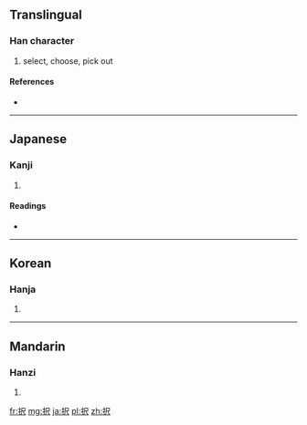 {{also|擇}}
==Translingual==

===Han character===
{{Han char|rn=64|rad=手|as=04|sn=7|four=|canj=手尸人 (QSO)}}

# select, choose, pick out

====References====
* {{Han ref|kx=0422.121|dkj=11902|dj=0770.100|hdz=31844.061|uh=629E|ud=25246}}

----

==Japanese==

===Kanji===
{{ja-kanji|grade=c|rs=手04}}

# {{defn|lang=ja|sort=手04}}

====Readings====
* {{ja-readings|on=[[たく]] (taku)|kun=[[えらぶ]] (erabu)}}

----

==Korean==

===Hanja===
{{ko-hanja|hangeul=택|eumhun=|rv=taek|mr=t'aek|y=thayk}}

# {{defn|lang=ko|sort=手04}}

----

==Mandarin==

===Hanzi===
{{cmn-hanzi|pin=[[zé]] ([[ze2]]), [[zhuān]] ([[zhuan1]])|wg=tse<sup>2</sup>, chuan<sup>1</sup>}}

# {{defn|lang=cmn|sort=手04}}

[[fr:択]]
[[mg:択]]
[[ja:択]]
[[pl:択]]
[[zh:択]]